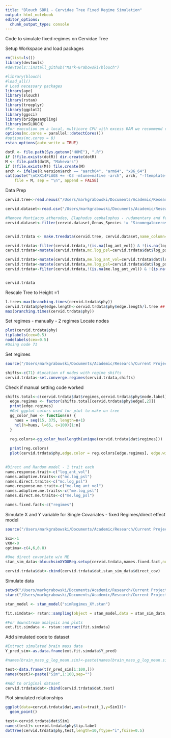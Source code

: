 ```yaml
---
title: "Blouch SBR1 - Cervidae Tree Fixed Regime Simulation"
output: html_notebook
editor_options: 
  chunk_output_type: console
---
```

Code to simulate fixed regimes on Cervidae Tree


Setup Workspace and load packages
```r
rm(list=ls())
library(devtools)
#devtools::install_github("Mark-Grabowski/blouch")

#library(blouch)
#load_all()
# Load necessary packages
library(ape)
library(slouch)
library(rstan)
library(treeplyr)
library(ggplot2)
library(ggsci)
library(bridgesampling)
library(mvSLOUCH)
#For execution on a local, multicore CPU with excess RAM we recommend calling
options(mc.cores = parallel::detectCores())
#options(mc.cores = 8)
rstan_options(auto_write = TRUE)

dotR <- file.path(Sys.getenv("HOME"), ".R")
if (!file.exists(dotR)) dir.create(dotR)
M <- file.path(dotR, "Makevars")
if (!file.exists(M)) file.create(M)
arch <- ifelse(R.version$arch == "aarch64", "arm64", "x86_64")
cat(paste("\nCXX14FLAGS += -O3 -mtune=native -arch", arch, "-ftemplate-depth-256"),
    file = M, sep = "\n", append = FALSE)

```

Data Prep
```r
cervid.tree<-read.nexus("/Users/markgrabowski/Documents/Academic/Research/Current Projects/Blouch project/R1 blouch-testing branch/Sharable Data/cervidae_renamed.tre")

cervid.dataset<-read.csv("/Users/markgrabowski/Documents/Academic/Research/Current Projects/Blouch project/R1 blouch-testing branch/Sharable Data/updated_mean_dat_no_OL_MG.csv")

#Remove Muntiacus_atherodes, Elaphodus_cephalophus - rudamentary and female Rangifer. 
cervid.dataset<-filter(cervid.dataset,Genus_Species != "Sinomegaloceros_yabei" & ! Genus_Species =="Alces_alces_gigas"  & ! Genus_Species == "Muntiacus_truongsonensis" & ! Genus_Species ==  "Mazama_temama"& ! Genus_Species ==  "Muntiacus_feae" & ! Genus_Species ==  "Muntiacus_atherodes" & ! Genus_Species ==  "Elaphodus_cephalophus")


cervid.trdata <- make.treedata(cervid.tree, cervid.dataset,name_column="Genus_Species")

cervid.trdata<-filter(cervid.trdata,!(is.na(log_ant_vol)) & !(is.na(log_psl)))
cervid.trdata<-mutate(cervid.trdata,mc.log_psl=cervid.trdata$dat$log_psl-(mean(cervid.trdata$dat$log_psl)))

cervid.trdata<-mutate(cervid.trdata,me.log_ant_vol=cervid.trdata$dat$log_vol_var_est/cervid.trdata$dat$n)
cervid.trdata<-mutate(cervid.trdata,me.log_psl=cervid.trdata$dat$log_psl_var_est/cervid.trdata$dat$n)
cervid.trdata<-filter(cervid.trdata,!(is.na(me.log_ant_vol)) & !(is.na(me.log_psl)))


cervid.trdata

```

Rescale Tree to Height =1
```r
l.tree<-max(branching.times(cervid.trdata$phy))
cervid.trdata$phy$edge.length<-cervid.trdata$phy$edge.length/l.tree ## rescale tree to height 1
max(branching.times(cervid.trdata$phy))

```

Set regimes - manually - 2 regimes
Locate nodes
```r
plot(cervid.trdata$phy)
tiplabels(cex=0.5)
nodelabels(cex=0.5)
#Using node 71
```

Set regimes
```r
source("/Users/markgrabowski/Documents/Academic/Research/Current Projects/Blouch project/R1 blouch-testing branch/Simulation Code/Functions/set.converge.regimes.R")

shifts<-c(71) #Location of nodes with regime shifts
cervid.trdata<-set.converge.regimes(cervid.trdata,shifts)


```

Check if manual setting code worked
```r
shifts.total<-c(cervid.trdata$dat$regimes,cervid.trdata$phy$node.label)
  edge.regimes <- factor(shifts.total[cervid.trdata$phy$edge[,2]])
  print(edge.regimes)
  #Get ggplot colors used for plot to make on tree
  gg_color_hue <- function(n) {
    hues = seq(15, 375, length=n+1)
    hcl(h=hues, l=65, c=100)[1:n]
  }
  
  reg.colors<-gg_color_hue(length(unique(cervid.trdata$dat$regimes)))

  print(reg.colors)
  plot(cervid.trdata$phy,edge.color = reg.colors[edge.regimes], edge.width = 1, cex = 0.2)
  

```


```r
#Direct and Random model - 1 trait each
name.response.trait<-c("log_ant_vol")
names.adaptive.traits<-c("mc.log_psl")
names.direct.traits<-c("mc.log_psl")
name.response.me.trait<-c("me.log_ant_vol")
names.adaptive.me.traits<-c("me.log_psl")
names.direct.me.traits<-c("me.log_psl")

names.fixed.fact<-c("regimes")

```



Simulate X and Y variable for Single Covariates - fixed Regimes/direct effect model
```r
source("/Users/markgrabowski/Documents/Academic/Research/Current Projects/Blouch project/R1 blouch-testing branch/Simulation Code/R Scripts/blouch_simXYOUReg.setup.R")

Sxx<-1
vX0<-0
optima<-c(4,6,0.8)

#One direct covariate w/o ME
stan_sim_data<-blouchsimXYOUReg.setup(cervid.trdata,names.fixed.fact,num.direct=1,num.random=0,hl=0.1,vy=0.01,beta=optima)

cervid.trdata$dat<-cbind(cervid.trdata$dat,stan_sim_data$direct_cov)
```


Simulate data
```r
setwd("/Users/markgrabowski/Documents/Academic/Research/Current Projects/Blouch project/R1 blouch-testing branch/Simulation Code/Stan Models/")
stanc("/Users/markgrabowski/Documents/Academic/Research/Current Projects/Blouch project/R1 blouch-testing branch/Simulation Code/Stan Models/simRegimes_XY.stan")

stan_model <- stan_model("simRegimes_XY.stan")

fit.simdata<- rstan::sampling(object = stan_model,data = stan_sim_data,chains = 2,iter = 2000,control=list(adapt_delta=0.95),algorithm=c("Fixed_param"))

#For downstream analysis and plots
ext.fit.simdata <- rstan::extract(fit.simdata)

```


Add simulated code to dataset
```r
#Extract simulated brain mass data
Y_pred_sim<-as.data.frame(ext.fit.simdata$Y_pred)

#names(brain_mass_g_log_mean.sim)<-paste(names(brain_mass_g_log_mean.sim)

test<-data.frame(t(Y_pred_sim[1:100,]))
names(test)<-paste("Sim",1:100,sep="")

#Add to original dataset
cervid.trdata$dat<-cbind(cervid.trdata$dat,test)
```

Plot simulated relationships
```r
ggplot(data=cervid.trdata$dat,aes(x=trait_1,y=Sim1))+
  geom_point()

test<-cervid.trdata$dat$Sim1
names(test)<-cervid.trdata$phy$tip.label
dotTree(cervid.trdata$phy,test,length=10,ftype="i",fsize=0.5)

```



